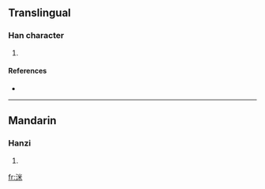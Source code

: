 ==Translingual==

===Han character===
{{Han char|rn=85|rad=水|as=06|sn=9|four=|canj=水火木 (EFD)}}

# {{defn|Han|sort=水06}}

====References====
* {{Han ref|kx=0621.060|dkj=17393|dj=1017.050|hdz=31616.030|uh=6D23|ud=27939}}

----

==Mandarin==

===Hanzi===
{{cmn-hanzi|pin=[[mǐ]] ([[mi3]])|wg=mi<sup>3</sup>}}

# {{defn|Mandarin}}

[[fr:洣]]